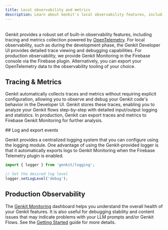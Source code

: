 ```yaml
---
title: Local observability and metrics
description: Learn about Genkit's local observability features, including tracing, metrics collection, and logging, powered by OpenTelemetry and integrated with the Genkit Developer UI across JavaScript, Go, and Python.
---
```



<div style="display: flex; justify-content: space-between; align-items: center; gap: 1rem; margin: 1rem 0 1rem 0;">
  <LanguageSelector />
  <CopyMarkdownButton />
</div>

Genkit provides a robust set of built-in observability features, including
tracing and metrics collection powered by
[OpenTelemetry](https://opentelemetry.io/). For local observability, such as
during the development phase, the Genkit Developer UI provides detailed trace
viewing and debugging capabilities. For production observability, we provide
Genkit Monitoring in the Firebase console via the Firebase plugin.
Alternatively, you can export your OpenTelemetry data to the observability
tooling of your choice.

## Tracing & Metrics

Genkit automatically collects traces and metrics without requiring explicit configuration, allowing you to observe and debug your Genkit code's behavior
in the Developer UI. Genkit stores these traces, enabling you to analyze
your Genkit flows step-by-step with detailed input/output logging and
statistics. In production, Genkit can export traces and metrics to Firebase
Genkit Monitoring for further analysis.

<LanguageContent lang="js">
## Log and export events

Genkit provides a centralized logging system that you can configure using
the logging module. One advantage of using the Genkit-provided logger is that
it automatically exports logs to Genkit Monitoring when the Firebase
Telemetry plugin is enabled.

```typescript
import { logger } from 'genkit/logging';

// Set the desired log level
logger.setLogLevel('debug');
```

</LanguageContent>

## Production Observability

The
[Genkit Monitoring](https://console.firebase.google.com/project/_/genai_monitoring)
dashboard helps you understand the overall health of your Genkit features. It
is also useful for debugging stability and content issues that may
indicate problems with your LLM prompts and/or Genkit Flows. See the
[Getting Started](/docs/observability/overview) guide for
more details.
